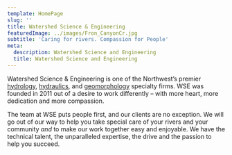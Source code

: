 ```yaml
---
template: HomePage
slug: ''
title: Watershed Science & Engineering
featuredImage: ../images/Fron_CanyonCr.jpg
subtitle: 'Caring for rivers. Compassion for People'
meta:
  description: Watershed Science and Engineering
  title: Watershed Science and Engineering
---
```


Watershed Science & Engineering is one of the Northwest’s premier [hydrology](/services/hydrology/), [hydraulics](/services/hydraulic-modeling-analysis/), and [geomorphology](/services/fluvial-geomorphology/) specialty firms. WSE was founded in 2011 out of a desire to work differently – with more heart, more dedication and more compassion.

The team at WSE puts people first, and our clients are no exception. We will go out of our way to help you take special care of your rivers and your community _and_ to make our work together easy and enjoyable. We have the technical talent, the unparalleled expertise, the drive and the passion to help you succeed.